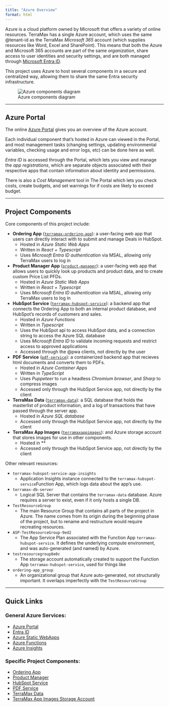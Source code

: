 ```yaml
---
title: "Azure Overview"
format: html
---
```


Azure is a cloud platform owned by Microsoft that offers a variety of online resources.  TerraMax has a single Azure account, which uses the same @tenant-id as the TerraMax *Microsoft 365* account (which supplies resources like Word, Excel and SharePoint).  This means that both the Azure and Microsoft 365 accounts are part of the same *organization*, share access to user identities and security settings, and are both managed through [Microsoft Entra ID](azure-services/entra-overview.html).

This project uses Azure to host several components in a secure and centralized way, allowing them to share the same Entra security infrastructure.  

![Azure components diagram](../../images/Azure_diagram.png)

---

## Azure Portal

The online [Azure Portal](azure-services/azure-portal.html) gives you an overview of the Azure account. 

Each individual component that's hosted in Azure can viewed in the Portal, and most management tasks (changing settings, updating environmental variables, checking usage and error logs, etc) can be done here as well.

*Entra ID* is accessed through the Portal, which lets you view and manage the *app registrations*, which are separate objects associated with their respective apps that contain information about identity and permissions.  

There is also a *Cost Management* tool in The Portal which lets you check costs, create budgets, and set warnings for if costs are likely to exceed budget.

---

## Project Components

Core components of this project include:

- **Ordering App** ([`terramax-ordering-app`](ordering-app/ordering-app.html)): a user-facing web app that users can directly interact with to submit and manage Deals in HubSpot.  
    - Hosted in *Azure Static Web Apps*
    - Written in *React + Typescript*
    - Uses *Microsoft Entra ID authentication* via MSAL, allowing only TerraMax users to log in

- **Product Manager App** ([`product-manager`](product-manager/product-manager.html)): a user-facing web app that allows users to quickly look up products and product data, and to create custom Price List PFDs.
    - Hosted in *Azure Static Web Apps*
    - Written in *React + Typescript*
    - Uses *Microsoft Entra ID authentication* via MSAL, allowing only TerraMax users to log in

- **HubSpot Service** ([`terramax-hubspot-service`](hubspot-service/hubspot-service.html)): a backend app that connects the Ordering App to both an internal product database, and HubSpot's records of customers and sales.
    - Hosted in *Azure Functions*
    - Written in *Typescript*
    - Uses the HubSpot api to access HubSpot data, and a connection string to access the Azure SQL database
    - Uses *Microsoft Entra ID* to validate incoming requests and restrict access to approved applications
    - Accessed through the @pwa clients, not directly by the user

- **PDF Service** ([`pdf-service`](pdf-service/pdf-service.html)): a containerized backend app that recieves html documents and converts them to PDFs.
    - Hosted in *Azure Container Apps*
    - Written in *TypeScript*
    - Uses *Puppeteer* to run a headless *Chromium browser*, and *Sharp* to compress images
    - Accessed only through the HubSpot Service app, not directly by the client

- **TerraMax Data** ([`terramax-data`](terramax-data/terramax-data.html)): a SQL database that holds the masterlist of product information, and a log of transactions that have passed through the server app.
    - Hosted in *Azure SQL database*
    - Accessed only through the HubSpot Service app, not directly by the client

- **TerraMax App Images** ([`terramaxappimages`](terramaxappimages/terramaxappimages.html)): and Azure storage account that stores images for use in other components.
    - Hosted in **
    - Accessed only through the HubSpot Service app, not directly by the client

Other relevant resources:

- `terramax-hubspot-service-app-insights`
    - Application Insights instance connected to the `terramax-hubspot-service`Function App, which logs data about the app's use.
- `terramax-db-server`
    - Logical SQL Server that contains the `terramax-data` database.  Azure requires a server to exist, even if it only hosts a single DB.
- `TestResourceGroup`
    - The main Resource Group that contains all parts of the project in Azure.  The name comes from its origin during the beginning phase of the project, but to rename and restructure would require recreating resources.
- `ASP-TestResourceGroup-9ed2`
    - The App Service Plan associated with the Function App `terramax-hubspot-service`.  It defines the underlying compute environment, and was auto-generated (and named) by Azure.
- `testresourcegroup8e0c`
    - The storage account automatically created to support the Function App `terramax-hubspot-service`, used for things like 
- `ordering-app_group`
    - An organizational group that Azure auto-generated, not structurally important.  It overlaps imperfectly with the `TestResourceGroup`

---

## Quick Links

### General Azure Services:

- [Azure Portal](azure-services/azure-portal.html)
- [Entra ID](azure-services/entra-overview.html)
- [Azure Static WebApps](azure-services/static-web-apps.html)
- [Azure Functions](azure-services/azure-functions.html)
- [Azure Insights](azure-services/app-insights.html)

### Specific Project Components:

- [Ordering App](ordering-app/ordering-app.html)
- [Product Manager](product-manager/product-manager.html)
- [HubSpot Service](hubspot-service/hubspot-service.html)
- [PDF Service](pdf-service/pdf-service.html)
- [TerraMax Data](terramax-data/terramax-data.html)
- [TerraMax App Images Storage Account](terramaxappimages/terramaxappimages.html)
